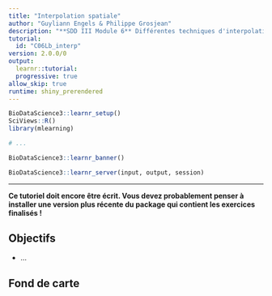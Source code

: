 ```yaml
---
title: "Interpolation spatiale"
author: "Guyliann Engels & Philippe Grosjean"
description: "**SDD III Module 6** Différentes techniques d'interpolation spatiale."
tutorial:
  id: "C06Lb_interp"
version: 2.0.0/0
output:
  learnr::tutorial:
  progressive: true
allow_skip: true
runtime: shiny_prerendered
---
```


```r
BioDataScience3::learnr_setup()
SciViews::R()
library(mlearning)

# ...
```

```r
BioDataScience3::learnr_banner()
```

```r
BioDataScience3::learnr_server(input, output, session)
```

------------------------------------------------------------------------

**Ce tutoriel doit encore être écrit. Vous devez probablement penser à installer une version plus récente du package qui contient les exercices finalisés !**

## Objectifs

-   ...

## Fond de carte
